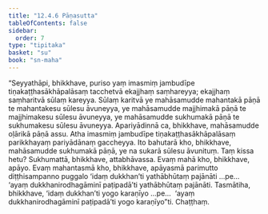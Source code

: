 ```yaml
---
title: "12.4.6 Pāṇasutta"
tableOfContents: false
sidebar:
  order: 7
type: "tipitaka"
basket: "su"
book: "sn-maha"
---
```



<DynamicBreadcrumb />

<Division number="1106" book="sn-maha">

<Paragraph number="2330" book="sn-maha">
“Seyyathāpi, bhikkhave, puriso yaṃ imasmiṃ jambudīpe tiṇakaṭṭhasākhāpalāsaṃ tacchetvā ekajjhaṃ saṃhareyya; ekajjhaṃ saṃharitvā sūlaṃ kareyya. Sūlaṃ karitvā ye mahāsamudde mahantakā pāṇā te mahantakesu sūlesu āvuneyya, ye mahāsamudde majjhimakā pāṇā te majjhimakesu sūlesu āvuneyya, ye mahāsamudde sukhumakā pāṇā te sukhumakesu sūlesu āvuneyya. Apariyādinnā ca, bhikkhave, mahāsamudde oḷārikā pāṇā assu.
</Paragraph>

<Paragraph number="2331" book="sn-maha">
Atha imasmiṃ jambudīpe tiṇakaṭṭhasākhāpalāsaṃ parikkhayaṃ pariyādānaṃ gaccheyya. Ito bahutarā kho, bhikkhave, mahāsamudde sukhumakā pāṇā, ye na sukarā sūlesu āvunituṃ. Taṃ kissa hetu? Sukhumattā, bhikkhave, attabhāvassa. Evaṃ mahā kho, bhikkhave, apāyo. Evaṃ mahantasmā kho, bhikkhave, apāyasmā parimutto diṭṭhisampanno puggalo ‘idaṃ dukkhan’ti yathābhūtaṃ pajānāti …pe…  ‘ayaṃ dukkhanirodhagāminī paṭipadā’ti yathābhūtaṃ pajānāti.
</Paragraph>

<Paragraph number="2332" book="sn-maha">
Tasmātiha, bhikkhave, ‘idaṃ dukkhan’ti yogo karaṇīyo …pe…  ‘ayaṃ dukkhanirodhagāminī paṭipadā’ti yogo karaṇīyo”ti.

</Paragraph>
</Division>

<Paragraph number="2333" type="center" book="sn-maha">
Chaṭṭhaṃ.
</Paragraph>